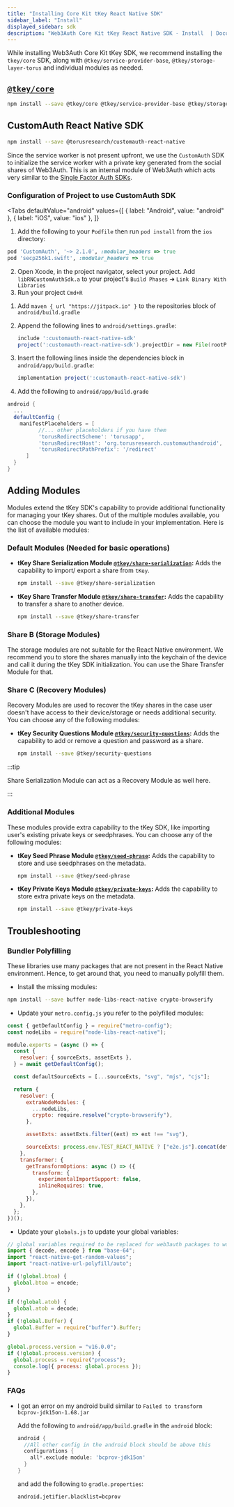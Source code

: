 ```yaml
---
title: "Installing Core Kit tKey React Native SDK"
sidebar_label: "Install"
displayed_sidebar: sdk
description: "Web3Auth Core Kit tKey React Native SDK - Install  | Documentation - Web3Auth"
---
```



While installing Web3Auth Core Kit tKey SDK, we recommend installing the `tkey/core` SDK, along with `@tkey/service-provider-base`,
`@tkey/storage-layer-torus` and individual modules as needed.

## [`@tkey/core`](https://www.npmjs.com/package/@tkey/core)

```bash npm2yarn
npm install --save @tkey/core @tkey/service-provider-base @tkey/storage-layer-torus
```

## CustomAuth React Native SDK

```bash npm2yarn
npm install --save @torusresearch/customauth-react-native
```

Since the service worker is not present upfront, we use the `CustomAuth` SDK to initialize the service worker with a private key generated from the
social shares of Web3Auth. This is an internal module of Web3Auth which acts very similar to the [Single Factor Auth SDKs](/sdk/core-kit/sfa/).

### Configuration of Project to use CustomAuth SDK

<Tabs
  defaultValue="android"
  values={[
    { label: "Android", value: "android" },
    { label: "iOS", value: "ios" },
  ]}
>

<TabItem value="ios">

1. Add the following to your `Podfile` then run `pod install` from the `ios` directory:

```ruby
pod 'CustomAuth', '~> 2.1.0', :modular_headers => true
pod 'secp256k1.swift', :modular_headers => true
```

2. Open Xcode, in the project navigator, select your project. Add `libRNCustomAuthSdk.a` to your project's `Build Phases` ➜
   `Link Binary With Libraries`
3. Run your project `Cmd+R`

</TabItem>

<TabItem value="android">

1. Add `maven { url "https://jitpack.io" }` to the repositories block of `android/build.gradle`
2. Append the following lines to `android/settings.gradle`:

   ```groovy
   include ':customauth-react-native-sdk'
   project(':customauth-react-native-sdk').projectDir = new File(rootProject.projectDir, '../node_modules/@toruslabs/customauth-react-native-sdk/android')
   ```

3. Insert the following lines inside the dependencies block in `android/app/build.gradle`:

   ```groovy
   implementation project(':customauth-react-native-sdk')
   ```

4. Add the following to `android/app/build.grade`

```groovy
android {
  ...
  defaultConfig {
    manifestPlaceholders = [
          //... other placeholders if you have them
          'torusRedirectScheme': 'torusapp',
          'torusRedirectHost': 'org.torusresearch.customauthandroid',
          'torusRedirectPathPrefix': '/redirect'
      ]
  }
}
```

</TabItem>
</Tabs>

## Adding Modules

Modules extend the tKey SDK's capability to provide additional functionality for managing your tKey shares. Out of the multiple modules available, you
can choose the module you want to include in your implementation. Here is the list of available modules:

### Default Modules (Needed for basic operations)

- **tKey Share Serialization Module [`@tkey/share-serialization`](/sdk/core-kit/tkey/modules/share-serialization):** Adds the capability to import/
  export a share from `tKey`.

  ```bash npm2yarn
  npm install --save @tkey/share-serialization
  ```

- **tKey Share Transfer Module [`@tkey/share-transfer`](/sdk/core-kit/tkey/modules/share-transfer):** Adds the capability to transfer a share to
  another device.

  ```bash npm2yarn
  npm install --save @tkey/share-transfer
  ```

### Share B (Storage Modules)

The storage modules are not suitable for the React Native environment. We recommend you to store the shares manually into the keychain of the device
and call it during the tKey SDK initialization. You can use the Share Transfer Module for that.

### Share C (Recovery Modules)

Recovery Modules are used to recover the tKey shares in the case user doesn't have access to their device/storage or needs additional security. You
can choose any of the following modules:

- **tKey Security Questions Module [`@tkey/security-questions`](/sdk/core-kit/tkey/modules/security-questions):** Adds the capability to add or remove
  a question and password as a share.

  ```bash npm2yarn
  npm install --save @tkey/security-questions
  ```

:::tip

Share Serialization Module can act as a Recovery Module as well here.

:::

### Additional Modules

These modules provide extra capability to the tKey SDK, like importing user's existing private keys or seedphrases. You can choose any of the
following modules:

- **tKey Seed Phrase Module [`@tkey/seed-phrase`](/sdk/core-kit/tkey/modules/seed-phrase):** Adds the capability to store and use seedphrases on the
  metadata.

  ```bash npm2yarn
  npm install --save @tkey/seed-phrase
  ```

- **tKey Private Keys Module [`@tkey/private-keys`](/sdk/core-kit/tkey/modules/private-keys):** Adds the capability to store extra private keys on the
  metadata.

  ```bash npm2yarn
  npm install --save @tkey/private-keys
  ```

## Troubleshooting

### Bundler Polyfilling

These libraries use many packages that are not present in the React Native environment. Hence, to get around that, you need to manually polyfill them.

- Install the missing modules:

```bash npm2yarn
npm install --save buffer node-libs-react-native crypto-browserify
```

- Update your `metro.config.js` you refer to the polyfilled modules:

```js
const { getDefaultConfig } = require("metro-config");
const nodeLibs = require("node-libs-react-native");

module.exports = (async () => {
  const {
    resolver: { sourceExts, assetExts },
  } = await getDefaultConfig();

  const defaultSourceExts = [...sourceExts, "svg", "mjs", "cjs"];

  return {
    resolver: {
      extraNodeModules: {
        ...nodeLibs,
        crypto: require.resolve("crypto-browserify"),
      },

      assetExts: assetExts.filter((ext) => ext !== "svg"),

      sourceExts: process.env.TEST_REACT_NATIVE ? ["e2e.js"].concat(defaultSourceExts) : defaultSourceExts,
    },
    transformer: {
      getTransformOptions: async () => ({
        transform: {
          experimentalImportSupport: false,
          inlineRequires: true,
        },
      }),
    },
  };
})();
```

- Update your `globals.js` to update your global variables:

```js
// global variables required to be replaced for web3auth packages to work
import { decode, encode } from "base-64";
import "react-native-get-random-values";
import "react-native-url-polyfill/auto";

if (!global.btoa) {
  global.btoa = encode;
}

if (!global.atob) {
  global.atob = decode;
}
if (!global.Buffer) {
  global.Buffer = require("buffer").Buffer;
}

global.process.version = "v16.0.0";
if (!global.process.version) {
  global.process = require("process");
  console.log({ process: global.process });
}
```

### FAQs

- I got an error on my android build similar to `Failed to transform bcprov-jdk15on-1.68.jar`

  Add the following to `android/app/build.gradle` in the `android` block:

  ```groovy
  android {
    //All other config in the android block should be above this
    configurations {
      all*.exclude module: 'bcprov-jdk15on'
    }
  }
  ```

  and add the following to `gradle.properties`:

  ```
  android.jetifier.blacklist=bcprov
  ```
